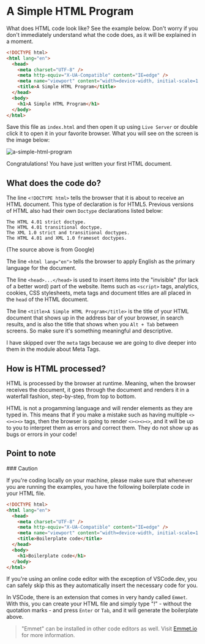 
# A Simple HTML Program

What does HTML code look like? See the example below. Don't worry if you don't immediately understand what the code does, as it will be explained in a moment.

```html filename="index.html" copy
<!DOCTYPE html>
<html lang="en">
  <head>
    <meta charset="UTF-8" />
    <meta http-equiv="X-UA-Compatible" content="IE=edge" />
    <meta name="viewport" content="width=device-width, initial-scale=1.0" />
    <title>A Simple HTML Program</title>
  </head>
  <body>
    <h1>A Simple HTML Program</h1>
  </body>
</html>
```

Save this file as `index.html` and then open it up using `Live Server` or double click it to open it in your favorite browser. What you will see on the screen is the image below:

![a-simple-html-program](src/assets/a-simple-html-program.png)

Congratulations! You have just written your first HTML document.

## What does the code do?

The line `<!DOCTYPE html>` tells the browser that it is about to receive an HTML document. This type of declaration is for HTML5. Previous versions of HTML also had their own `Doctype` declarations listed below:

```
The HTML 4.01 strict doctype.
The HTML 4.01 transitional doctype.
The XML 1.0 strict and transitional doctypes.
The HTML 4.01 and XML 1.0 frameset doctypes.
```

(The source above is from Google)

The line `<html lang="en">` tells the browser to apply English as the primary language for the document.

The line `<head>...</head>` is used to insert items into the "invisible" (for lack of a better word) part of the website. Items such as `<script>` tags, analytics, cookies, CSS stylesheets, meta tags and document titles are all placed in the `head` of the HTML document.

The line `<title>A Simple HTML Program</title>` is the title of your HTML document that shows up in the address bar of your browser, in search results, and is also the title that shows when you `Alt + Tab` between screens. So make sure it's something meaningful and descriptive.

I have skipped over the `meta` tags because we are going to dive deeper into them in the module about Meta Tags.

## How is HTML processed?

HTML is processed by the browser at runtime. Meaning, when the browser receives the document, it goes through the document and renders it in a waterfall fashion, step-by-step, from top to bottom.

HTML is not a progamming language and will render elements as they are typed in. This means that if you make a mistake such as having multiple `<><><><>` tags, then the browser is going to render `<><><><>`, and it will be up to you to interpret them as errors and correct them. They do not show up as bugs or errors in your code!

## Point to note

<Callout type="info">
### Caution

If you're coding locally on your machine, please make sure that whenever you are running the examples, you have the following boilerplate code in your HTML file.

```html
<!DOCTYPE html>
<html lang="en">
  <head>
    <meta charset="UTF-8" />
    <meta http-equiv="X-UA-Compatible" content="IE=edge" />
    <meta name="viewport" content="width=device-width, initial-scale=1.0" />
    <title>Boilerplate code</title>
  </head>
  <body>
    <h1>Boilerplate code</h1>
  </body>
</html>
```

If you're using an online code editor with the exception of VSCode.dev, you can safely skip this as they automatically insert the necessary code for you.

In VSCode, there is an extension that comes in very handy called `Emmet`. With this, you can create your HTML file and simply type "!" - without the quotation marks - and press `Enter` or `Tab`, and it will generate the boilerplate above.

> "Emmet" can be installed in other code editors as well. Visit [Emmet.io](https://emmet.io) for more information.

</Callout>
